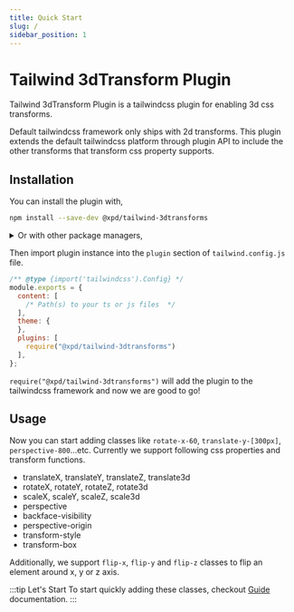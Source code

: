 ```yaml
---
title: Quick Start
slug: /
sidebar_position: 1
---
```


# Tailwind 3dTransform Plugin

Tailwind 3dTransform Plugin is a tailwindcss plugin for enabling 3d css transforms.

Default tailwindcss framework only ships with 2d transforms. This plugin extends the default tailwindcss platform through plugin API to include the other transforms that transform css property supports.

## Installation

You can install the plugin with,

  ```bash
  npm install --save-dev @xpd/tailwind-3dtransforms
  ```

<details>
  <summary>
  Or with other package managers,
  </summary>
  <div>
  with yarn,

  ```bash
  yarn add -D @xpd/tailwind-3dtransforms
  ```

  with pnpm,

  ```bash
  pnpm add --save-dev @xpd/tailwind-3dtransforms
  ```
  </div>
</details>

Then import plugin instance into the `plugin` section of `tailwind.config.js` file.

```js
/** @type {import('tailwindcss').Config} */
module.exports = {
  content: [
    /* Path(s) to your ts or js files  */
  ],
  theme: {
  },
  plugins: [
    require("@xpd/tailwind-3dtransforms")
  ],
};
```

`require("@xpd/tailwind-3dtransforms")` will add the plugin to the tailwindcss framework and now we are good to go!

## Usage

Now you can start adding classes like `rotate-x-60`, `translate-y-[300px]`, `perspective-800`...etc. Currently we support following
css properties and transform functions.

- translateX, translateY, translateZ, translate3d
- rotateX, rotateY, rotateZ, rotate3d
- scaleX, scaleY, scaleZ, scale3d
- perspective
- backface-visibility
- perspective-origin
- transform-style
- transform-box

Additionally, we support `flip-x`, `flip-y` and `flip-z` classes to flip an element around x, y or z axis.

:::tip Let's Start
To start quickly adding these classes, checkout [Guide](/category/guide) documentation.
:::



